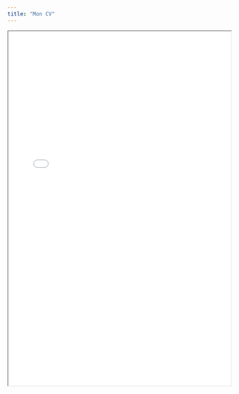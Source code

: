 ```yaml
---
title: "Mon CV"
---
```


```{=html}
<iframe src="CV/CV.pdf" width="100%" height="800px"></iframe>
```
